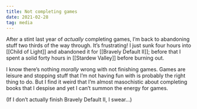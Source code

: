 ```yaml
---
title: Not completing games
date: 2021-02-28
tag: media
---
```


After a stint last year of _actually_ completing games, I’m back to abandoning stuff two thirds of the way through. It’s frustrating! I just sunk four hours into [[Child of Light]] and abandoned it for [[Bravely Default II]]; before that I spent a solid forty hours in [[Stardew Valley]] before burning out.

I know there’s nothing _morally_ wrong with not finishing games. Games are leisure and stopping stuff that I’m not having fun with is probably the right thing to do. But I find it weird that I’m almost masochistic about completing books that I despise and yet I can’t summon the energy for games.

(If I don’t actually finish Bravely Default II, I swear...)
        